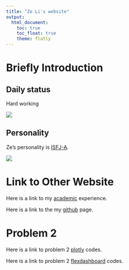 ```yaml
---
title: "Ze Li's website"
output: 
  html_document:
    toc: true
    toc_float: true
    theme: flatly
---
```


# Briefly Introduction

## Daily status

Hard working

![](https://i.gifer.com/2GU.gif)

## Personality

Ze's personality is [ISFJ-A](https://www.16personalities.com/isfj-personality).

![](images/isfj.png)

# Link to Other Website

Here is a link to my [academic](academic.html) experience.

Here is a link to the my [github](https://github.com/zeze83) page.

# Problem 2

Here is a link to problem 2 [plotly](plotly.html) codes.

Here is a link to problem 2 [flexdashboard](flex.html) codes.
